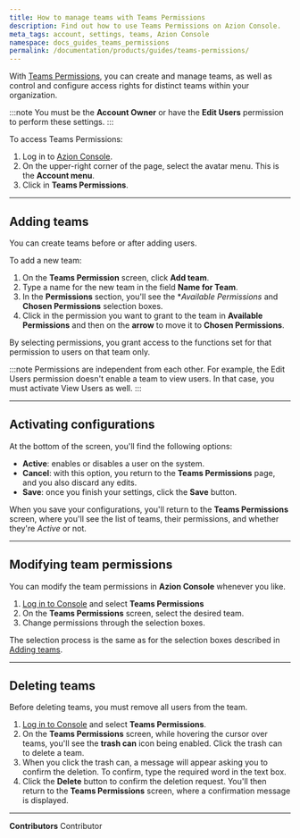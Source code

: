 ```yaml
---
title: How to manage teams with Teams Permissions
description: Find out how to use Teams Permissions on Azion Console.
meta_tags: account, settings, teams, Azion Console
namespace: docs_guides_teams_permissions
permalink: /documentation/products/guides/teams-permissions/
---
```


With [Teams Permissions](/en/documentation/products/accounts/teams-permissions/), you can create and manage teams, as well as control and configure access rights for distinct teams within your organization.

:::note
You must be the **Account Owner** or have the **Edit Users** permission to perform these settings.
:::

To access Teams Permissions:

1. Log in to [Azion Console](https://console.azion.com/).
2. On the upper-right corner of the page, select the avatar menu. This is the **Account menu**.
3. Click in **Teams Permissions**.

---

## Adding teams

You can create teams before or after adding users.

To add a new team:

1. On the **Teams Permission** screen, click **Add team**.
2. Type a name for the new team in the field **Name for Team**.
3. In the **Permissions** section, you'll see the **Available Permissions* and **Chosen Permissions** selection boxes.
4. Click in the permission you want to grant to the team in **Available Permissions** and then on the **arrow** to move it to **Chosen Permissions**.

By selecting permissions, you grant access to the functions set for that permission to users on that team only.

:::note
Permissions are independent from each other. For example, the Edit Users permission doesn't enable a team to view users. In that case, you must activate View Users as well.
:::

---

## Activating configurations

At the bottom of the screen, you'll find the following options:

- **Active**: enables or disables a user on the system.
- **Cancel**: with this option, you return to the **Teams Permissions** page, and you also discard any edits.
- **Save**: once you finish your settings, click the **Save** button.

When you save your configurations, you'll return to the **Teams Permissions** screen, where you'll see the list of teams, their permissions, and whether they're *Active* or not.

---

## Modifying team permissions

You can modify the team permissions in **Azion Console** whenever you like.

1. [Log in to Console](https://console.azion.com/) and select **Teams Permissions**
2. On the **Teams Permissions** screen, select the desired team.
3. Change permissions through the selection boxes. 

The selection process is the same as for the selection boxes described in [Adding teams](#adding-teams).

---

## Deleting teams

Before deleting teams, you must remove all users from the team.

1. [Log in to Console](https://console.azion.com/) and select **Teams Permissions**.
2. On the **Teams Permissions** screen, while hovering the cursor over teams, you'll see the **trash can** icon being enabled. Click the trash can to delete a team.
3. When you click the trash can, a message will appear asking you to confirm the deletion. To confirm, type the required word in the text box.
4. Click the **Delete** button to confirm the deletion request. You'll then return to the **Teams Permissions** screen, where a confirmation message is displayed.



---


**Contributors** <ContributorList>Contributor</ContributorList>
